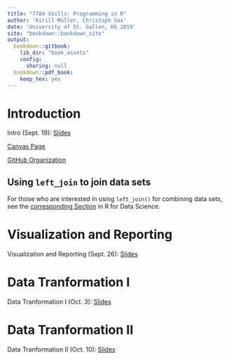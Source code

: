 ```yaml
---
title: "7784 Skills: Programming in R"
author: 'Kirill Müller, Christoph Sax'
date: 'University of St. Gallen, HS 2019'
site: "bookdown::bookdown_site"
output:
  bookdown::gitbook:
    lib_dir: "book_assets"
    config:
      sharing: null
  bookdown::pdf_book:
    keep_tex: yes
---
```



# Introduction

Intro (Sept. 19): [Slides](01-intro.html)

[Canvas Page](https://learning.unisg.ch/courses/4447)

[GitHub Organization](https://github.com/unisg-progr-19/)

## Using `left_join` to join data sets

For those who are interested in using `left_join()` for combining data sets, see
the
[corresponding Section](https://r4ds.had.co.nz/relational-data.html#mutating-joins)
in R for Data Science.


# Visualization and Reporting

Visualization and Reporting (Sept. 26): [Slides](02-visualization.html)


# Data Tranformation I

Data Tranformation I (Oct. 3): [Slides](03-transformation-1.html)

# Data Tranformation II

Data Tranformation II (Oct. 10): [Slides](04-transformation-2.html)


